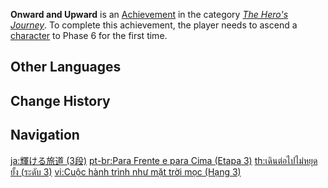 {{Achievement Infobox
|title        = Onward and Upward
|id           = 80016
|order id     = 0016
|category     = The Hero's Journey
|description  = Ascend a [[character]] to Phase 6 for the first time.
|requirements = 
|primogems    = 20
|tracking     = Tracks how many characters were ascended.
|topic        = Ascension
|set          = Onward and Upward
|tier         = 3
|tiers_total  = 3
}}
'''Onward and Upward''' is an [[Achievement]] in the category ''[[The Hero's Journey]]''. To complete this achievement, the player needs to ascend a [[character]] to Phase 6 for the first time.
<!--
==Trivia==

==Video Guides==
{{EVT
|video1   = 
|caption1 = 
}}
-->
==Other Languages==
{{Transclude|Onward and Upward|Other Languages}}

==Change History==
{{Change History|1.0}}
<!--
==References==
{{Reflist}}
-->
==Navigation==
{{Achievement Navbox}}

[[ja:輝ける旅道 (3段)]]
[[pt-br:Para Frente e para Cima (Etapa 3)]]
[[th:เดินต่อไปไม่หยุดยั้ง (ระดับ 3)]]
[[vi:Cuộc hành trình như mặt trời mọc (Hạng 3)]]